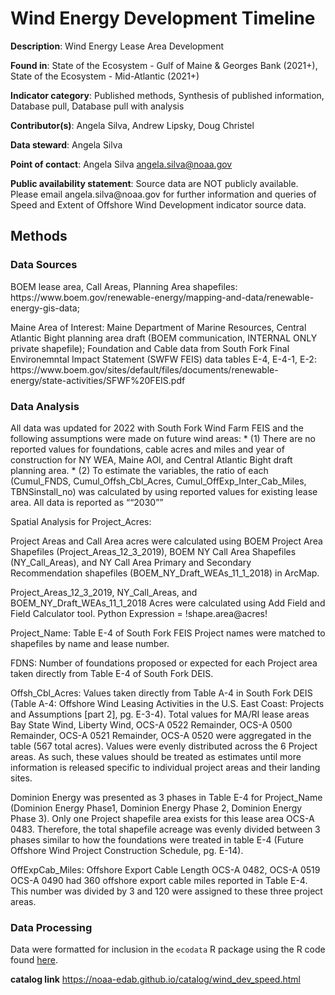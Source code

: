 # Wind Energy Development Timeline {#wind_dev_speed}

**Description**: Wind Energy Lease Area Development 

**Found in**: State of the Ecosystem - Gulf of Maine & Georges Bank (2021+), State of the Ecosystem - Mid-Atlantic (2021+)

**Indicator category**: Published methods, Synthesis of published information, Database pull, Database pull with analysis

**Contributor(s)**: Angela Silva, Andrew Lipsky, Doug Christel
  
**Data steward**: Angela Silva
  
**Point of contact**: Angela Silva <angela.silva@noaa.gov>
  
**Public availability statement**: Source data are NOT publicly available. Please email angela.silva@noaa.gov for further information and queries of Speed and Extent of Offshore Wind Development indicator source data.

## Methods
### Data Sources
BOEM lease area, Call Areas, Planning Area shapefiles:  https://www.boem.gov/renewable-energy/mapping-and-data/renewable-energy-gis-data; 

Maine Area of Interest: Maine Department of Marine Resources, Central Atlantic Bight planning area draft (BOEM communication, INTERNAL ONLY private shapefile); Foundation and Cable data from South Fork Final Environemntal Impact Statement (SWFW FEIS) data tables E-4, E-4-1, E-2: https://www.boem.gov/sites/default/files/documents/renewable-energy/state-activities/SFWF%20FEIS.pdf


### Data Analysis
All data was updated for 2022 with South Fork Wind Farm FEIS and the following assumptions were made on future wind areas: 
* (1) There are no reported values for foundations, cable acres and miles and year of construction for NY WEA, Maine AOI, and Central Atlantic Bight draft planning area. 
* (2) To estimate the variables, the ratio of each (Cumul_FNDS, Cumul_Offsh_Cbl_Acres, Cumul_OffExp_Inter_Cab_Miles, TBNSinstall_no) was calculated by using reported values for existing lease area. All data is reported as ""2030""

Spatial Analysis for Project_Acres:


Project Areas and Call Area acres were calculated using BOEM Project Area Shapefiles (Project_Areas_12_3_2019), BOEM NY Call Area Shapefiles (NY_Call_Areas), and NY Call Area Primary and Secondary Recommendation shapefiles (BOEM_NY_Draft_WEAs_11_1_2018) in ArcMap. 


Project_Areas_12_3_2019, NY_Call_Areas, and BOEM_NY_Draft_WEAs_11_1_2018 Acres were calculated using Add Field and Field Calculator tool. Python Expression = !shape.area@acres!


Project_Name:  Table E-4 of South Fork FEIS Project names were matched to shapefiles by name and lease number. 


FDNS: Number of foundations proposed or expected for each Project area taken directly from Table E-4 of South Fork DEIS.


Offsh_Cbl_Acres: Values taken directly from Table A-4 in South Fork DEIS (Table A-4: Offshore Wind Leasing Activities in the U.S. East Coast: Projects and Assumptions [part 2], pg. E-3-4). Total values for MA/RI lease areas Bay State Wind, Liberty Wind, OCS-A 0522 Remainder, OCS-A 0500 Remainder, OCS-A 0521 Remainder, OCS-A 0520 were aggregated in the table (567 total acres).  Values were evenly distributed across the 6 Project areas.  As such, these values should be treated as estimates until more information is released specific to individual project areas and their landing sites. 


Dominion Energy was presented as 3 phases in Table E-4 for Project_Name (Dominion Energy Phase1, Dominion Energy Phase 2, Dominion Energy Phase 3). Only one Project shapefile area exists for this lease  area OCS-A 0483. Therefore, the total shapefile acreage was evenly divided between 3 phases similar to how the foundations were treated in table E-4 (Future Offshore Wind Project Construction Schedule, pg. E-14). 


OffExpCab_Miles: Offshore Export Cable Length OCS-A 0482, OCS-A 0519 OCS-A 0490 had 360 offshore export cable miles reported in Table E-4. This number was divided by 3 and 120 were assigned to these three project areas. 


### Data Processing 

Data were formatted for inclusion in the `ecodata` R package using the R code found [here](https://github.com/NOAA-EDAB/ecodata/blob/master/data-raw/get_wind_dev_speed.R).

**catalog link**
<https://noaa-edab.github.io/catalog/wind_dev_speed.html>